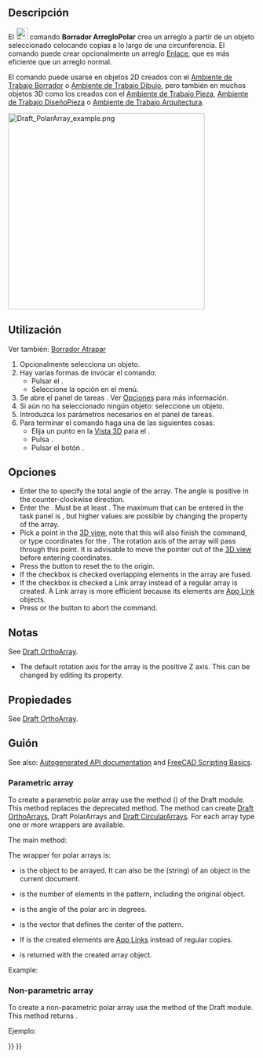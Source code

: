 <languages/>

<div class="mw-translate-fuzzy">
{{Docnav/es
|[[Draft_OrthoArray/es|ArregloOrtogonal]]
|[[Draft_CircularArray/es|ArregloCircular]]
|[[Draft_Workbench/es|Borrador]]
|IconL=Draft_OrthoArray.svg
|IconR=Draft_CircularArray.svg
|IconC=Workbench_Draft.svg
}}
</div>

<div class="mw-translate-fuzzy">
{{GuiCommand/es
|Name=Draft PolarArray
|Name/es=Borrador ArregloPolar
|MenuLocation=Modificación → Herramientas de  Arreglo → Arreglo Polar
|Workbenches=[[Draft_Workbench/es|Borrador]], [[Arch_Workbench/es|Arquitectura]]
|Version=0.19
|SeeAlso=[[Draft_OrthoArray/es|Borrador OrthoArray]], [[Draft_CircularArray/es|Borrador ArregloCircular]], [[Draft_PathArray/es|Borrador ArregloRuta]], [[Draft_PathLinkArray/es|Borrador ArregloEnlaceRuta]], [[Draft_PointArray/es|Borrador ArregloPunto]], [[Draft_PointLinkArray/es|Borrador ArregloEnlacePunto]]
}}
</div>

<span id="Description"></span>
==Descripción==

El [[Image:Draft_PolarArray.svg|24px]] comando '''Borrador ArregloPolar''' crea un arreglo a partir de un objeto seleccionado colocando copias a lo largo de una circunferencia. El comando puede crear opcionalmente un arreglo [[App_Link/es|Enlace]], que es más eficiente que un arreglo normal.

<div class="mw-translate-fuzzy">
El comando puede usarse en objetos 2D creados con el [[Draft_Workbench/es|Ambiente de Trabajo Borrador]] o [[Sketcher_Workbench/es|Ambiente de Trabajo Dibujo]], pero también en muchos objetos 3D como los creados con el [[Part_Workbench/es|Ambiente de Trabajo Pieza]], [[PartDesign_Workbench/es|Ambiente de Trabajo DiseñoPieza]] o [[Arch_Workbench/es|Ambiente de Trabajo Arquitectura]].
</div>

[[Image:Draft_PolarArray_example.png|400px]]
{{Caption|Borrador ArregloPolar}}

<span id="Usage"></span>
== Utilización ==

Ver también: [[Draft_Snap/es|Borrador Atrapar]]

<div class="mw-translate-fuzzy">
# Opcionalmente selecciona un objeto.
# Hay varias formas de invocar el comando:
#* Pulsar el {{Button|[[Image:Draft_PolarArray.svg|16px]] [[Draft_PolarArray/es|Borrador ArregloPolar]]}}.
#* Seleccione la opción {{MenuCommand|Modificación → Herramientas de matriz → [[Image:Draft_PolarArray.svg|16px]] Arreglo polar}} en el menú.
# Se abre el panel de tareas {{MenuCommand|Arreglo polar}}. Ver [[#Opciones|Opciones]] para más información.
# Si aún no ha seleccionado ningún objeto: seleccione un objeto.
# Introduzca los parámetros necesarios en el panel de tareas.
# Para terminar el comando haga una de las siguientes cosas:
#* Elija un punto en la [[3D_view/es|Vista 3D]] para el {{MenuCommand|Centro de rotación}}.
#* Pulsa {{KEY|Entre}}.
#* Pulsar el botón {{Button|Aceptar}}.
</div>

<span id="Options"></span>
==Opciones==

* Enter the {{MenuCommand|Polar angle}} to specify the total angle of the array. The angle is positive in the counter-clockwise direction.
* Enter the {{MenuCommand|Number of elements}}. Must be at least {{Value|2}}. The maximum that can be entered in the task panel is {{Value|99}}, but higher values are possible by changing the {{PropertyData|Number Polar}} property of the array.
* Pick a point in the [[3D_view|3D view]], note that this will also finish the command, or type coordinates for the {{MenuCommand|Center of rotation}}. The rotation axis of the array will pass through this point. It is advisable to move the pointer out of the [[3D_view|3D view]] before entering coordinates.
* Press the {{MenuCommand|Reset point}} button to reset the {{MenuCommand|Center of rotation}} to the origin.
* If the {{MenuCommand|Fuse}} checkbox is checked overlapping elements in the array are fused.
* If the {{MenuCommand|Link array}} checkbox is checked a Link array instead of a regular array is created. A Link array is more efficient because its elements are [[App_Link|App Link]] objects.
* Press {{KEY|Esc}} or the {{Button|Cancel}} button to abort the command.

<span id="Notes"></span>
==Notas==

See [[Draft_OrthoArray#Notes|Draft OrthoArray]].

* The default rotation axis for the array is the positive Z axis. This can be changed by editing its {{PropertyData|Axis}} property.

<span id="Properties"></span>
== Propiedades ==

See [[Draft_OrthoArray#Properties|Draft OrthoArray]].

<span id="Scripting"></span>
== Guión ==

See also: [https://freecad.github.io/SourceDoc/ Autogenerated API documentation] and [[FreeCAD Scripting Basics|FreeCAD Scripting Basics]].

===Parametric array===

To create a parametric polar array use the {{incode|make_array}} method ({{Version|0.19}}) of the Draft module. This method replaces the deprecated {{incode|makeArray}} method. The {{incode|make_array}} method can create [[Draft_OrthoArray|Draft OrthoArrays]], Draft PolarArrays and [[Draft_CircularArray|Draft CircularArrays]]. For each array type one or more wrappers are available.

The main method:

{{Code|code=
array = make_array(base_object, arg1, arg2, arg3, arg4=None, arg5=None, arg6=None, use_link=True)
}}

The wrapper for polar arrays is:

{{Code|code=
array = make_polar_array(base_object,
                         number=5, angle=360, center=App.Vector(0, 0, 0),
                         use_link=True)
}}

* {{incode|base_object}} is the object to be arrayed. It can also be the {{incode|Label}} (string) of an object in the current document.
* {{incode|number}} is the number of elements in the pattern, including the original object.
* {{incode|angle}} is the angle of the polar arc in degrees.
* {{incode|center}} is the vector that defines the center of the pattern.
* If {{incode|use_link}} is {{incode|True}} the created elements are [[App_Link|App Links]] instead of regular copies.
* {{incode|array}} is returned with the created array object.

Example:

{{Code|code=
import FreeCAD as App
import Draft

doc = App.newDocument()

tri = Draft.make_polygon(3, 600)
center = App.Vector(-1600, 0, 0)

array = Draft.make_polar_array(tri, 8, 270, center)
doc.recompute()
}}

===Non-parametric array===

To create a non-parametric polar array use the {{incode|array}} method of the Draft module. This method returns {{incode|None}}.

{{Code|code=
array(objectslist, center, angle, number)
}}

Ejemplo:

{{Code|code=
import FreeCAD as App
import Draft

doc = App.newDocument()

tri = Draft.make_polygon(3, 600)
center = App.Vector(-1600, 0, 0)

Draft.array(tri, center, 270, 8)
doc.recompute()
}}


<div class="mw-translate-fuzzy">
{{Docnav/es
|[[Draft_OrthoArray/es|ArregloOrtogonal]]
|[[Draft_CircularArray/es|ArregloCircular]]
|[[Draft_Workbench/es|Borrador]]
|IconL=Draft_OrthoArray.svg
|IconR=Draft_CircularArray.svg
|IconC=Workbench_Draft.svg
}}
</div>

{{Draft Tools navi{{#translation:}}}}
{{Userdocnavi{{#translation:}}}}
